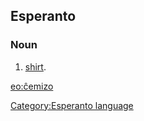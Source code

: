 ==Esperanto==
===Noun===
# [[shirt]].

[[eo:ĉemizo]]
[[Category:Esperanto language]]
{{Universala Vortaro}}